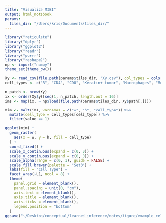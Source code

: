 ```yaml
---
title: "Visualize MIBI"
output: html_notebook
params:
  tiles_dir: "/Users/kris/Documents/tiles_dir/"
---
```


```r
library("reticulate")
library("dplyr")
library("ggplot2")
library("readr")
library("purrr")
library("reshape2")
np <- import("numpy")
theme_set(theme_bw())
```

```r
Xy <- read_csv(file.path(params$tiles_dir, "Xy.csv"), col_types = cols())
cell_types <- c("B", "CD4", "CD8", "Keratin+ tumor", "Macrophages", "Mesenchymal-like", "Other")
```

```r
n_patch <- nrow(Xy)
ix <- order(Xy$y)[seq(1, n_patch, length.out = 16)]
ims <- map(ix, ~ np$load(file.path(params$tiles_dir, Xy$path[.])))
```

```r
mim <- melt(ims, varnames = c("w", "h", "cell_type")) %>%
  mutate(cell_type = cell_types[cell_type]) %>%
  filter(value == 1)

ggplot(mim) +
  geom_raster(
    aes(x = w, y = h, fill = cell_type)
  ) +
  coord_fixed() +
  scale_x_continuous(expand = c(0, 0)) +
  scale_y_continuous(expand = c(0, 0)) +
  scale_alpha(range = c(0, 1), guide = FALSE) +
  scale_fill_brewer(palette = "Set3") +
  labs(fill = "Cell Type") +
  facet_wrap(~L1, ncol = 8) +
  theme(
    panel.grid = element_blank(),
    panel.spacing = unit(0, "cm"),
    axis.text = element_blank(),
    axis.title = element_blank(),
    axis.ticks = element_blank(),
    legend.position = "bottom"
  )
ggsave("~/Desktop/conceptual/learned_inference/notes/figure/example_cells.png", dpi = 500)
```

